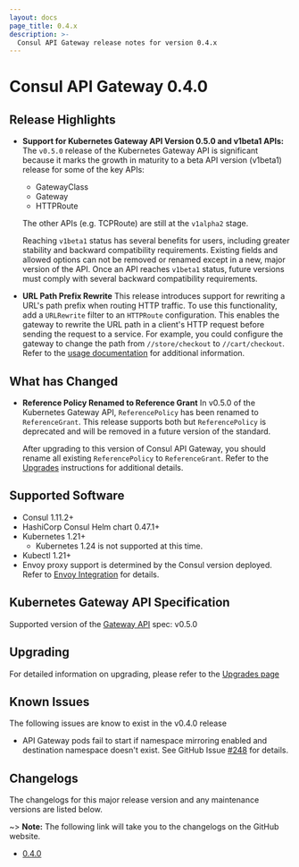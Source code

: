 ```yaml
---
layout: docs
page_title: 0.4.x
description: >-
  Consul API Gateway release notes for version 0.4.x
---
```


# Consul API Gateway 0.4.0

## Release Highlights

- **Support for Kubernetes Gateway API Version 0.5.0 and v1beta1 APIs:**
  The `v0.5.0` release of the Kubernetes Gateway API is significant because it
  marks the growth in maturity to a beta API version (v1beta1) release for some
  of the key APIs:
  - GatewayClass
  - Gateway
  - HTTPRoute

  The other APIs (e.g. TCPRoute) are still at the `v1alpha2` stage.

  Reaching `v1beta1` status has several benefits for users, including greater
  stability and backward compatibility requirements. Existing fields and allowed
  options can not be removed or renamed except in a new, major version of the
  API. Once an API reaches `v1beta1` status, future versions must comply with
  several backward compatibility requirements.

- **URL Path Prefix Rewrite** This release introduces support for rewriting a
  URL's path prefix when routing HTTP traffic. To use this functionality, add a
  `URLRewrite` filter to an `HTTPRoute` configuration. This enables the gateway
  to rewrite the URL path in a client's HTTP request before sending the request
  to a service. For example, you could configure the gateway to change the path
  from `//store/checkout` to `//cart/checkout`. Refer to the [usage
  documentation](/consul/docs/connect/gateways/api-gateway/usage) for additional information.  

## What has Changed

- **Reference Policy Renamed to Reference Grant** In v0.5.0 of the Kubernetes
  Gateway API, `ReferencePolicy` has been renamed to `ReferenceGrant`. This
  release supports both but `ReferencePolicy` is deprecated and will be removed
  in a future version of the standard.

  After upgrading to this version of Consul API Gateway, you should rename all
  existing `ReferencePolicy` to `ReferenceGrant`. Refer to the [Upgrades](/consul/docs/api-gateway/upgrades)
  instructions for additional details.

## Supported Software

- Consul 1.11.2+
- HashiCorp Consul Helm chart 0.47.1+
- Kubernetes 1.21+
  - Kubernetes 1.24 is not supported at this time.
- Kubectl 1.21+
- Envoy proxy support is determined by the Consul version deployed. Refer to
  [Envoy Integration](/consul/docs/connect/proxies/envoy) for details.

## Kubernetes Gateway API Specification

Supported version of the [Gateway API](https://gateway-api.sigs.k8s.io/) spec: v0.5.0

## Upgrading

For detailed information on upgrading, please refer to the [Upgrades page](/consul/docs/api-gateway/upgrades)

## Known Issues
The following issues are know to exist in the v0.4.0 release

- API Gateway pods fail to start if namespace mirroring enabled and destination
  namespace doesn't exist. See GitHub Issue
  [#248](https://github.com/hashicorp/consul-api-gateway/issues/248) for
  details.

## Changelogs

The changelogs for this major release version and any maintenance versions are listed below.

~> **Note:** The following link will take you to the changelogs on the GitHub website.

- [0.4.0](https://github.com/hashicorp/consul-api-gateway/releases/tag/v0.4.0)
